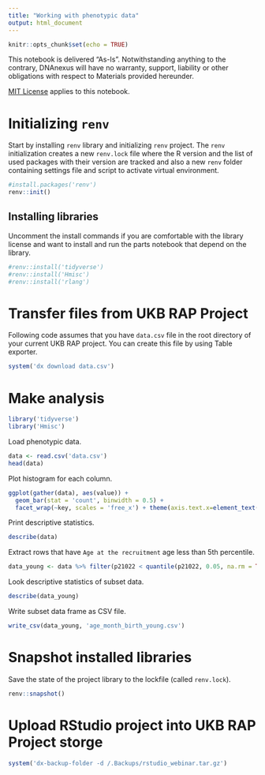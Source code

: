 ```yaml
---
title: "Working with phenotypic data"
output: html_document
---
```


```r
knitr::opts_chunk$set(echo = TRUE)
```

This notebook is delivered "As-Is". Notwithstanding anything to the contrary, DNAnexus will have no warranty, support, liability or other obligations with respect to Materials provided hereunder.

[MIT License](https://github.com/dnanexus/UKB_RAP/blob/main/LICENSE) applies to this notebook.

# Initializing `renv`

Start by installing `renv` library and initializing `renv` project. The `renv` initialization creates a new `renv.lock` file where the R version and the list of used packages with their version are tracked and also a new `renv` folder containing settings file and script to activate virtual environment.

```r
#install.packages('renv')
renv::init()
```

## Installing libraries

Uncomment the install commands if you are comfortable with the library license and want to install and run the parts notebook that depend on the library.

```r
#renv::install('tidyverse')
#renv::install('Hmisc')
#renv::install('rlang')
```

# Transfer files from UKB RAP Project

Following code assumes that you have `data.csv` file in the root directory of your current UKB RAP project. You can create this file by using Table exporter.

```r
system('dx download data.csv')
```

# Make analysis

```r
library('tidyverse')
library('Hmisc')
```

Load phenotypic data.

```r
data <- read.csv('data.csv')
head(data)
```

Plot histogram for each column.

```r
ggplot(gather(data), aes(value)) +
  geom_bar(stat = 'count', binwidth = 0.5) +
  facet_wrap(~key, scales = 'free_x') + theme(axis.text.x=element_text(angle = 45, vjust = 0.5))
```

Print descriptive statistics.

```r
describe(data)
```

Extract rows that have `Age at the recruitment` age less than 5th percentile.

```r
data_young <- data %>% filter(p21022 < quantile(p21022, 0.05, na.rm = TRUE))
```

Look descriptive statistics of subset data.

```r
describe(data_young)
```

Write subset data frame as CSV file.

```r
write_csv(data_young, 'age_month_birth_young.csv')
```

# Snapshot installed libraries

Save the state of the project library to the lockfile (called `renv.lock`).

```r
renv::snapshot()
```

# Upload RStudio project into UKB RAP Project storge

```r
system('dx-backup-folder -d /.Backups/rstudio_webinar.tar.gz')
```
